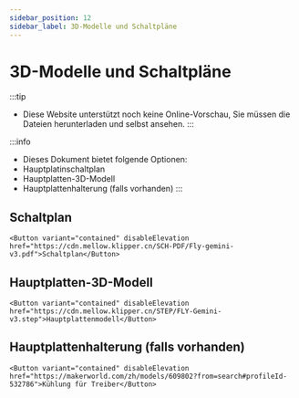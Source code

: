 ```yaml
---
sidebar_position: 12
sidebar_label: 3D-Modelle und Schaltpläne
---
```




# 3D-Modelle und Schaltpläne


:::tip
* Diese Website unterstützt noch keine Online-Vorschau, Sie müssen die Dateien herunterladen und selbst ansehen.
:::

:::info
* Dieses Dokument bietet folgende Optionen:
* Hauptplatinschaltplan
* Hauptplatten-3D-Modell
* Hauptplattenhalterung (falls vorhanden)
:::

## Schaltplan

    <Button variant="contained" disableElevation href="https://cdn.mellow.klipper.cn/SCH-PDF/Fly-gemini-v3.pdf">Schaltplan</Button>


## Hauptplatten-3D-Modell

    <Button variant="contained" disableElevation href="https://cdn.mellow.klipper.cn/STEP/FLY-Gemini-v3.step">Hauptplattenmodell</Button>


## Hauptplattenhalterung (falls vorhanden)


    <Button variant="contained" disableElevation href="https://makerworld.com/zh/models/609802?from=search#profileId-532786">Kühlung für Treiber</Button>
